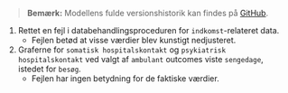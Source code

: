 > **Bemærk:** Modellens fulde versionshistorik kan findes på  [GitHub](https://github.com/serkor1/bionic-beaver).

1. Rettet en fejl i databehandlingsproceduren for `indkomst`-relateret data.
    - Fejlen betød at visse værdier blev kunstigt nedjusteret.
    
    
2. Graferne for `somatisk hospitalskontakt` og `psykiatrisk hospitalskontakt` ved valgt af `ambulant` outcomes viste `sengedage`, istedet for `besøg`.
    - Fejlen har ingen betydning for de faktiske værdier.